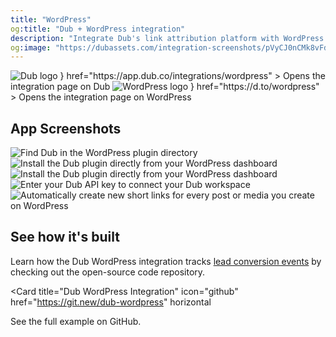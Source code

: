```yaml
---
title: "WordPress"
og:title: "Dub + WordPress integration"
description: "Integrate Dub's link attribution platform with WordPress."
og:image: "https://dubassets.com/integration-screenshots/pVyCJ0nCMk8vFdzV"
---
```


<CardGroup cols={2}>
  <Card
    title="View on Dub"
    icon={
      <div className="h-8 w-8">
        <img
          src="https://assets.dub.co/logo.png"
          alt="Dub logo"
          className="h-full w-full"
        />
      </div>
    }
    href="https://app.dub.co/integrations/wordpress"
  >
    Opens the integration page on Dub
  </Card>
  <Card
    title="View on WordPress"
    icon={
      <div className="h-8 w-8">
        <img
          src="https://dubassets.com/integrations/clzrjifgn0004tyvlu72oxcc2_GrLz146"
          alt="WordPress logo"
          className="h-full w-full rounded-full"
        />
      </div>
    }
    href="https://d.to/wordpress"
  >
    Opens the integration page on WordPress
  </Card>
</CardGroup>

## App Screenshots

<Frame caption="Find Dub in the WordPress plugin directory">
  <img
    src="https://dubassets.com/integration-screenshots/Q16c06AFd08y1xWq"
    alt="Find Dub in the WordPress plugin directory"
  />
</Frame>

<Frame caption="Install the Dub plugin directly from your WordPress dashboard">
  <img
    src="https://dubassets.com/integration-screenshots/t213OS2erwTHuUY4"
    alt="Install the Dub plugin directly from your WordPress dashboard"
  />
  <img
    src="https://dubassets.com/integration-screenshots/4BMcLwc1K5TzGZKW"
    alt="Install the Dub plugin directly from your WordPress dashboard"
  />
</Frame>

<Frame caption="Enter your Dub API key to connect your Dub workspace">
  <img
    src="https://dubassets.com/integration-screenshots/Rn8LaG1kULTmmlgM"
    alt="Enter your Dub API key to connect your Dub workspace"
  />
</Frame>

<Frame caption="Automatically create new short links for every post or media you create on WordPress">
  <img
    src="https://dubassets.com/integration-screenshots/DGSvRclGjQtYLtWO"
    alt="Automatically create new short links for every post or media you create on WordPress"
  />
</Frame>

## See how it's built

Learn how the Dub WordPress integration tracks [lead conversion events](/conversions/leads/introduction) by checking out the open-source code repository.

<Card
  title="Dub WordPress Integration"
  icon="github"
  href="https://git.new/dub-wordpress"
  horizontal
>
  See the full example on GitHub.
</Card>
